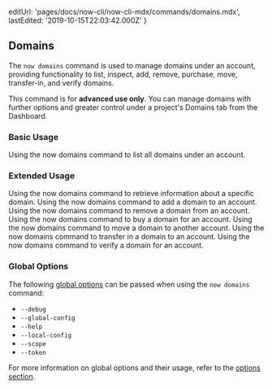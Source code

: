 
  editUrl: 'pages/docs/now-cli/now-cli-mdx/commands/domains.mdx',
  lastEdited: '2019-10-15T22:03:42.000Z'
}

## Domains

The `now domains` command is used to manage domains under an account, providing functionality to list, inspect, add, remove, purchase, move, transfer-in, and verify domains.

<Note type="warning">
  This command is for <b>advanced use only</b>. You can manage domains with
  further options and greater control under a project's Domains tab from the
  <OrgName /> Dashboard.
</Note>

### Basic Usage

<Snippet dark text="now domains ls" />
<Caption>Using the <InlineCode>now domains</InlineCode> command to list all domains under an account.</Caption>

### Extended Usage

<Snippet dark text="now domains inspect [domain]" />
<Caption>Using the <InlineCode>now domains</InlineCode> command to retrieve information about a specific domain.</Caption>

<Snippet dark text="now domains add [domain]" />
<Caption>Using the <InlineCode>now domains</InlineCode> command to add a domain to an account.</Caption>

<Snippet dark text="now domains rm [domain]" />
<Caption>Using the <InlineCode>now domains</InlineCode> command to remove a domain from an account.</Caption>

<Snippet dark text="now domains buy [domain]" />
<Caption>Using the <InlineCode>now domains</InlineCode> command to buy a domain for an account.</Caption>

<Snippet dark text="now domains move [domain] [account-name]" />
<Caption>Using the <InlineCode>now domains</InlineCode> command to move a domain to another account.</Caption>

<Snippet dark text="now domains transfer-in [domain]" />
<Caption>Using the <InlineCode>now domains</InlineCode> command to transfer in a domain to an account.</Caption>

<Snippet dark text="now domains verify [domain]" />
<Caption>Using the <InlineCode>now domains</InlineCode> command to verify a domain for an account.</Caption>

### Global Options

The following [global options](#options) can be passed when using the `now domains` command:

- `--debug`
- `--global-config`
- `--help`
- `--local-config`
- `--scope`
- `--token`

For more information on global options and their usage, refer to the [options section](#options).
